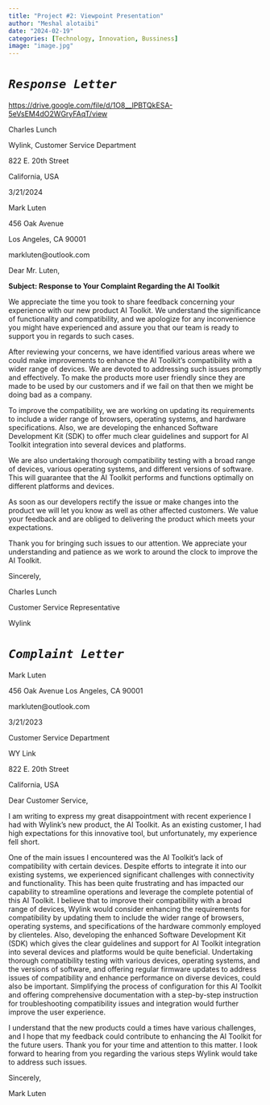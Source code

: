 ```yaml
---
title: "Project #2: Viewpoint Presentation"
author: "Meshal alotaibi"
date: "2024-02-19"
categories: [Technology, Innovation, Bussiness]
image: "image.jpg"
---
```


# *`Response Letter`*

<https://drive.google.com/file/d/1O8__lPBTQkESA-5eVsEM4dO2WGryFAqT/view>

Charles Lunch

Wylink, Customer Service Department

822 E. 20th Street

California, USA

3/21/2024

Mark Luten

456 Oak Avenue

Los Angeles, CA 90001

markluten\@outlook.com

Dear Mr. Luten,

**Subject: Response to Your Complaint Regarding the AI Toolkit**

We appreciate the time you took to share feedback concerning your experience with our new product AI Toolkit. We understand the significance of functionality and compatibility, and we apologize for any inconvenience you might have experienced and assure you that our team is ready to support you in regards to such cases.

After reviewing your concerns, we have identified various areas where we could make improvements to enhance the AI Toolkit's compatibility with a wider range of devices. We are devoted to addressing such issues promptly and effectively. To make the products more user friendly since they are made to be used by our customers and if we fail on that then we might be doing bad as a company.

To improve the compatibility, we are working on updating its requirements to include a wider range of browsers, operating systems, and hardware specifications. Also, we are developing the enhanced Software Development Kit (SDK) to offer much clear guidelines and support for AI Toolkit integration into several devices and platforms.

We are also undertaking thorough compatibility testing with a broad range of devices, various operating systems, and different versions of software. This will guarantee that the AI Toolkit performs and functions optimally on different platforms and devices.

As soon as our developers rectify the issue or make changes into the product we will let you know as well as other affected customers. We value your feedback and are obliged to delivering the product which meets your expectations.

Thank you for bringing such issues to our attention. We appreciate your understanding and patience as we work to around the clock to improve the AI Toolkit.

Sincerely,

Charles Lunch

Customer Service Representative

Wylink

# ***`Complaint Letter`***

Mark Luten

456 Oak Avenue Los Angeles, CA 90001

markluten\@outlook.com

3/21/2023

Customer Service Department

WY Link

822 E. 20th Street

California, USA

Dear Customer Service,

I am writing to express my great disappointment with recent experience I had with Wylink's new product, the AI Toolkit. As an existing customer, I had high expectations for this innovative tool, but unfortunately, my experience fell short.

One of the main issues I encountered was the AI Toolkit's lack of compatibility with certain devices. Despite efforts to integrate it into our existing systems, we experienced significant challenges with connectivity and functionality. This has been quite frustrating and has impacted our capability to streamline operations and leverage the complete potential of this AI Toolkit. I believe that to improve their compatibility with a broad range of devices, Wylink would consider enhancing the requirements for compatibility by updating them to include the wider range of browsers, operating systems, and specifications of the hardware commonly employed by clienteles. Also, developing the enhanced Software Development Kit (SDK) which gives the clear guidelines and support for AI Toolkit integration into several devices and platforms would be quite beneficial. Undertaking thorough compatibility testing with various devices, operating systems, and the versions of software, and offering regular firmware updates to address issues of compatibility and enhance performance on diverse devices, could also be important. Simplifying the process of configuration for this AI Toolkit and offering comprehensive documentation with a step-by-step instruction for troubleshooting compatibility issues and integration would further improve the user experience.

I understand that the new products could a times have various challenges, and I hope that my feedback could contribute to enhancing the AI Toolkit for the future users. Thank you for your time and attention to this matter. I look forward to hearing from you regarding the various steps Wylink would take to address such issues.

Sincerely,

Mark Luten
